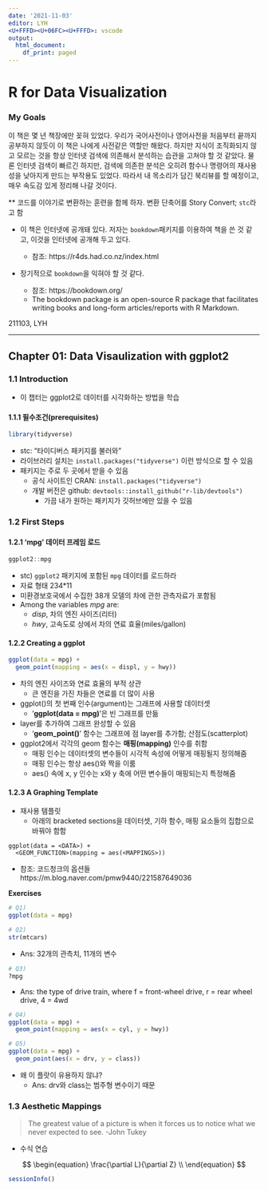 ```yaml
---
date: '2021-11-03'
editor: LYH
<U+FFFD><U+06FC><U+FFFD>: vscode
output:
  html_document:
    df_print: paged
---
```


# R for Data Visualization

### My Goals

이 책은 몇 년 책장에만 꽂혀 있었다. 우리가 국어사전이나 영어사전을 처음부터 끝까지 공부하지 않듯이 이 책은 
나에게 사전같은 역할만 해왔다. 
하지만 지식이 조직화되지 않고 모르는 것을 항상 인터넷 검색에 의존해서 분석하는 습관을 고쳐야 할 것 같았다. 물론 인터넷 검색이 빠르긴 하지만, 
검색에 의존한 분석은 오히려 함수나 명령어의 재사용성을 낮아지게 만드는 부작용도 있었다. 따라서 내 목소리가 담긴 북리뷰를 할 예정이고, 매우 속도감 있게 정리해 나갈 것이다. 

** 코드를 이야기로 변환하는 훈련을 함께 하자. 변환 단축어를 Story Convert; `stc`라고 함

+ 이 책은 인터넷에 공개돼 있다. 저자는 `bookdown`패키지를 이용하여 책을 쓴 것 같고, 이것을 인터넷에 공개해 두고 있다. 

    * 참조: https://r4ds.had.co.nz/index.html


+ 장기적으로 `bookdown`을 익혀야 할 것 같다. 
    * 참조: https://bookdown.org/
    * The bookdown package is an open-source R package that facilitates writing books and long-form articles/reports with R Markdown. 


211103, LYH

---

## Chapter 01: Data Visaulization with ggplot2



### 1.1 Introduction

+ 이 챕터는 ggplot2로 데이터를 시각화하는 방법을 학습

#### 1.1.1 필수조건(prerequisites)

```r
library(tidyverse)
```

+ stc: "타이디버스 패키지를 불러와"
+ 라이브러리 설치는 `install.packages("tidyverse")` 이런 방식으로 할 수 있음
+ 패키지는 주로 두 곳에서 받을 수 있음
    * 공식 사이트인 CRAN: `install.packages("tidyverse")`
    * 개발 버전은 github: `devtools::install_github("r-lib/devtools")`
        - 가끔 내가 원하는 패키지가 깃허브에만 있을 수 있음

### 1.2 First Steps

#### 1.2.1 'mpg' 데이터 프레임 로드
```r
ggplot2::mpg
```
+ stc) `ggplot2` 패키지에 포함된 `mpg` 데이터를 로드하라
+ 자료 형태 234*11
+ 미환경보호국에서 수집한 38개 모델의 차에 관한 관측자료가 포함됨
+ Among the variables _mpg_ are:
  * _disp_, 차의 엔진 사이즈(리터)
  * _hwy_, 고속도로 상에서 차의 연료 효율(miles/gallon)


#### 1.2.2 Creating a ggplot
```r
ggplot(data = mpg) +
  geom_point(mapping = aes(x = displ, y = hwy))
```

+ 차의 엔진 사이즈와 연료 효율의 부적 상관
  * 큰 엔진을 가진 차들은 연료를 더 많이 사용

+ ggplot()의 첫 번째 인수(argument)는 그래프에 사용할 데이터셋
  * '**ggplot(data = mpg)**'은 빈 그래프를 만듦

+ layer를 추가하여 그래프 완성할 수 있음
  * '**geom_point()**' 함수는 그래프에 점 layer를 추가함; 산점도(scatterplot)

+ ggplot2에서 각각의 geom 함수는 **매핑(mapping)** 인수를 취함
  * 매핑 인수는 데이터셋의 변수들이 시각적 속성에 어떻게 매핑될지 정의해줌
  * 매핑 인수는 항상 aes()와 짝을 이룸
  * aes() 속에 x, y 인수는 x와 y 축에 어떤 변수들이 매핑되는지 특정해줌

#### 1.2.3 A Graphing Template

+ 재사용 템플릿
  * 아래의 bracketed sections을 데이터셋, 기하 함수, 매핑 요소들의 집합으로 바꿔야 함함

```{}
ggplot(data = <DATA>) +
  <GEOM_FUNCTION>(mapping = aes(<MAPPINGS>))
```

+ 참조: 코드청크의 옵션들
https://m.blog.naver.com/pmw9440/221587649036

**Exercises**

```r
# Q1)
ggplot(data = mpg)

```
```r
# Q2)
str(mtcars)
```
+ Ans: 32개의 관측치, 11개의 변수

```r
# Q3)
?mpg

```
+ Ans: the type of drive train, where f = front-wheel drive, r = rear wheel drive, 4 = 4wd

```r
# Q4) 
ggplot(data = mpg) + 
  geom_point(mapping = aes(x = cyl, y = hwy))
```
```r
# Q5)
ggplot(data = mpg) +
  geom_point(aes(x = drv, y = class))

```

+ 왜 이 플랏이 유용하지 않냐? 
  * Ans: drv와 class는 범주형 변수이기 때문
  
### 1.3 Aesthetic Mappings

> The greatest value of a picture is when it forces us to notice what we never expected to see. -John Tukey

+ 수식 연습

$$
\begin{equation}
\frac{\partial L}{\partial Z} \\ 
\end{equation} 
$$


```r
sessionInfo()

```



